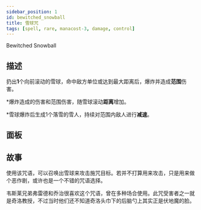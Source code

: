 ```yaml
---
sidebar_position: 1
id: bewitched_snowball
title: 雪球咒
tags: [spell, rare, manacost-3, damage, control]
---
```


Bewitched Snowball

<!--truncate-->



<CardBasics cardKey={id}/>


## 描述

扔出**1**个向前滚动的雪球，命中敌方单位或达到最大距离后，爆炸并造成**范围**伤害。

*爆炸造成的伤害和范围伤害，随雪球滚动**距离**增加。

*雪球爆炸后生成1个落雪的雪人，持续对范围内敌人进行**减速**。

## 面板


<LevelComponent/>


<CardDynamicTable cardKey={id}/>


<CardComplexTable cardKey={id}/>





## 故事

使用该咒语，可以召唤出雪球来攻击施咒目标。若并不打算用来攻击，只是用来做个恶作剧，或许也是一个不错的咒语选择。

韦斯莱兄弟弗雷德和乔治很喜欢这个咒语，曾在多种场合使用。此咒受害者之一就是奇洛教授，不过当时他们还不知道奇洛头巾下的后脑勺上其实正是伏地魔的脸。



